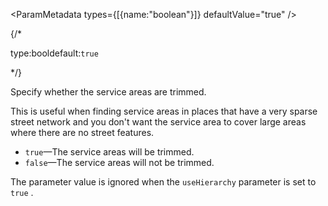 
<ParamMetadata types={[{name:"boolean"}]} defaultValue="true" />

{/* <p class="space-x-2"><span class="font-sm text-color-3">type:bool</span><span class="font-bold text-[#6d29cc]">default:`true`</span></p> */}

Specify whether the service areas are trimmed. 

This is useful when finding service areas in places that have a very sparse street network and you don't want the service area to cover large areas where there are no street features.

-   `true`—The service areas will be trimmed. 
-   `false`—The service areas will not be trimmed. 

The parameter value is ignored when the `useHierarchy`  parameter is set to `true` . 